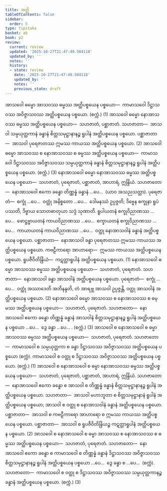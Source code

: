 ```yaml
---
title: အတ္ထိ
tableOfContents: false
sidebar:
  order: 5
type: tipitaka
basket: ab
book: p2
review:
  current: review
  updated: '2025-10-27T21:47:49.504118'
  updated_by: ''
  notes: ''
  history:
  - state: review
    date: '2025-10-27T21:47:49.504118'
    updated_by: ''
    notes: ''
    previous_state: draft
---
```



<ReviewStatus review={frontmatter.review} showDetails={true} />

<HypothesisAnnotation frontmatter={frontmatter} />

<DynamicBreadcrumb />

<Division number="37" book="p2" e="ch" v="38" p="52">

<Paragraph number="1062" book="p2">
အာသဝေါ ဓမ္မော အာသဝဿ ဓမ္မဿ အတ္ထိပစ္စယေန ပစ္စယော—  ကာမာသဝေါ ဒိဋ္ဌာသဝဿ အဝိဇ္ဇာသဝဿ အတ္ထိပစ္စယေန ပစ္စယော. (စက္ကံ.) (1)
</Paragraph>

<Paragraph number="1063" book="p2">
အာသဝေါ ဓမ္မော နောအာသဝဿ ဓမ္မဿ အတ္ထိပစ္စယေန ပစ္စယော—  သဟဇာတံ, ပစ္ဆာဇာတံ. <Emphasis>သဟဇာတာ</Emphasis>—  အာသဝါ သမ္ပယုတ္တကာနံ ခန္ဓာနံ စိတ္တသမုဋ္ဌာနာနဉ္စ ရူပါနံ အတ္ထိပစ္စယေန ပစ္စယော. <Emphasis>ပစ္ဆာဇာတာ</Emphasis>—  အာသဝါ ပုရေဇာတဿ ဣမဿ ကာယဿ အတ္ထိပစ္စယေန ပစ္စယော. (2)
</Paragraph>

<Paragraph number="1064" book="p2">
အာသဝေါ ဓမ္မော အာသဝဿ စ နောအာသဝဿ စ ဓမ္မဿ အတ္ထိပစ္စယေန ပစ္စယော—  ကာမာသဝေါ ဒိဋ္ဌာသဝဿ အဝိဇ္ဇာသဝဿ သမ္ပယုတ္တကာနံ ခန္ဓာနံ စိတ္တသမုဋ္ဌာနာနဉ္စ ရူပါနံ အတ္ထိပစ္စယေန ပစ္စယော. (စက္ကံ.) (3)
</Paragraph>

</Division>
<Division number="38" book="p2" e="ch" v="38" p="53">

<Paragraph number="1065" book="p2">
နောအာသဝေါ ဓမ္မော နောအာသဝဿ ဓမ္မဿ အတ္ထိပစ္စယေန ပစ္စယော—  သဟဇာတံ, ပုရေဇာတံ, ပစ္ဆာဇာတံ, အာဟာရံ, ဣန္ဒြိယံ. <Emphasis>သဟဇာတော</Emphasis>—  နောအာသဝေါ ဧကော ခန္ဓော တိဏ္ဏန္နံ ခန္ဓာနံ …ပေ…  (ယာဝ အသညသတ္တာ). <Emphasis>ပုရေဇာတံ</Emphasis>—  စက္ခုံ …ပေ…  ဝတ္ထုံ အနိစ္စတော …ပေ…  ဒေါမနဿံ ဥပ္ပဇ္ဇတိ; ဒိဗ္ဗေန စက္ခုနာ ရူပံ ပဿတိ, ဒိဗ္ဗာယ သောတဓာတုယာ သဒ္ဒံ သုဏာတိ. ရူပါယတနံ စက္ခုဝိညာဏဿ …ပေ…  ဖောဋ္ဌဗ္ဗာယတနံ ကာယဝိညာဏဿ …ပေ…  စက္ခာယတနံ စက္ခုဝိညာဏဿ …ပေ…  ကာယာယတနံ ကာယဝိညာဏဿ …ပေ…  ဝတ္ထု နောအာသဝါနံ ခန္ဓာနံ အတ္ထိပစ္စယေန ပစ္စယော. <Emphasis>ပစ္ဆာဇာတာ</Emphasis>—  နောအာသဝါ ခန္ဓာ ပုရေဇာတဿ ဣမဿ ကာယဿ အတ္ထိပစ္စယေန ပစ္စယော. <Emphasis>ကဗဠီကာရော အာဟာရော</Emphasis>—  ဣမဿ ကာယဿ အတ္ထိပစ္စယေန ပစ္စယော. <Emphasis>ရူပဇီဝိတိန္ဒြိယံ</Emphasis>—  ကဋတ္တာရူပါနံ အတ္ထိပစ္စယေန ပစ္စယော. (1)
</Paragraph>

<Paragraph number="1066" book="p2">
နောအာသဝေါ ဓမ္မော အာသဝဿ ဓမ္မဿ အတ္ထိပစ္စယေန ပစ္စယော—  သဟဇာတံ, ပုရေဇာတံ. <Emphasis>သဟဇာတာ</Emphasis>—  နောအာသဝါ ခန္ဓာ အာသဝါနံ အတ္ထိပစ္စယေန ပစ္စယော. <Emphasis>ပုရေဇာတံ</Emphasis>—  စက္ခုံ …ပေ…  ဝတ္ထုံ အဿာဒေတိ အဘိနန္ဒတိ, တံ အာရဗ္ဘ အာသဝါ ဥပ္ပဇ္ဇန္တိ, ဝတ္ထု အာသဝါနံ အတ္ထိပစ္စယေန ပစ္စယော. (2)
</Paragraph>

<Paragraph number="1067" book="p2">
နောအာသဝေါ ဓမ္မော အာသဝဿ စ နောအာသဝဿ စ ဓမ္မဿ အတ္ထိပစ္စယေန ပစ္စယော—  သဟဇာတံ, ပုရေဇာတံ. <Emphasis>သဟဇာတော</Emphasis>—  နောအာသဝေါ ဧကော ခန္ဓော တိဏ္ဏန္နံ ခန္ဓာနံ အာသဝါနံ စိတ္တသမုဋ္ဌာနာနဉ္စ ရူပါနံ အတ္ထိပစ္စယေန ပစ္စယော …ပေ…  ဒွေ ခန္ဓာ …ပေ… . (စက္ကံ.) (3)
</Paragraph>

</Division>
<Division number="39" book="p2" e="ch" v="38" p="53">

<Paragraph number="1068" book="p2">
အာသဝေါ စ နောအာသဝေါ စ ဓမ္မာ အာသဝဿ ဓမ္မဿ အတ္ထိပစ္စယေန ပစ္စယော—  သဟဇာတံ, ပုရေဇာတံ. <Emphasis>သဟဇာတော</Emphasis>—  ကာမာသဝေါ စ သမ္ပယုတ္တကာ စ ခန္ဓာ ဒိဋ္ဌာသဝဿ အဝိဇ္ဇာသဝဿ အတ္ထိပစ္စယေန ပစ္စယော (စက္ကံ). ကာမာသဝေါ စ ဝတ္ထု စ ဒိဋ္ဌာသဝဿ အဝိဇ္ဇာသဝဿ အတ္ထိပစ္စယေန ပစ္စယော. (စက္ကံ.) (1)
</Paragraph>

<Paragraph number="1069" book="p2">
အာသဝေါ စ နောအာသဝေါ စ ဓမ္မာ နောအာသဝဿ ဓမ္မဿ အတ္ထိပစ္စယေန ပစ္စယော—  သဟဇာတံ, ပုရေဇာတံ, ပစ္ဆာဇာတံ, အာဟာရံ, ဣန္ဒြိယံ. <Emphasis>သဟဇာတော</Emphasis>—  နောအာသဝေါ ဧကော ခန္ဓော စ အာသဝါ စ တိဏ္ဏန္နံ ခန္ဓာနံ စိတ္တသမုဋ္ဌာနာနဉ္စ ရူပါနံ အတ္ထိပစ္စယေန ပစ္စယော. <Emphasis>သဟဇာတာ</Emphasis>—  အာသဝါ မဟာဘူတာ စ စိတ္တသမုဋ္ဌာနာနံ ရူပါနံ အတ္ထိပစ္စယေန ပစ္စယော; အာသဝါ စ ဝတ္ထု စ နောအာသဝါနံ ခန္ဓာနံ အတ္ထိပစ္စယေန ပစ္စယော. <Emphasis>ပစ္ဆာဇာတာ</Emphasis>—  အာသဝါ စ ကဗဠီကာရော အာဟာရော စ ဣမဿ ကာယဿ အတ္ထိပစ္စယေန ပစ္စယော. <Emphasis>ပစ္ဆာဇာတာ</Emphasis>—  အာသဝါ စ ရူပဇီဝိတိန္ဒြိယဉ္စ ကဋတ္တာရူပါနံ အတ္ထိပစ္စယေန ပစ္စယော. (2)
</Paragraph>

<Paragraph number="1070" book="p2">
အာသဝေါ စ နောအာသဝေါ စ ဓမ္မာ အာသဝဿ စ နောအာသဝဿ စ ဓမ္မဿ အတ္ထိပစ္စယေန ပစ္စယော—  သဟဇာတံ, ပုရေဇာတံ. <Emphasis>သဟဇာတော</Emphasis>—  နောအာသဝေါ ဧကော ခန္ဓော စ ကာမာသဝေါ စ တိဏ္ဏန္နံ ခန္ဓာနံ ဒိဋ္ဌာသဝဿ အဝိဇ္ဇာသဝဿ စိတ္တသမုဋ္ဌာနာနဉ္စ ရူပါနံ အတ္ထိပစ္စယေန ပစ္စယော …ပေ…  ဒွေ ခန္ဓာ စ …ပေ…  (စက္ကံ). <Emphasis>သဟဇာတော</Emphasis>—  ကာမာသဝေါ စ ဝတ္ထု စ ဒိဋ္ဌာသဝဿ အဝိဇ္ဇာသဝဿ သမ္ပယုတ္တကာနဉ္စ ခန္ဓာနံ အတ္ထိပစ္စယေန ပစ္စယော. (စက္ကံ.) (3)
</Paragraph>
</Division>